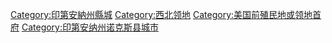 [[Category:印第安納州縣城|Category:印第安納州縣城]]
[[Category:西北领地|Category:西北领地]]
[[Category:美国前殖民地或领地首府|Category:美国前殖民地或领地首府]]
[[Category:印第安纳州诺克斯县城市|Category:印第安纳州诺克斯县城市]]